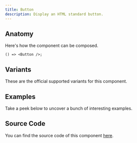 ```yaml
---
title: Button
description: Display an HTML standard button.
---
```


<Preview example="button-default" />

## Anatomy

Here's how the component can be composed.

```tsx
() => <Button />;
```

## Variants

These are the official supported variants for this component.

<Preview example="button-default" vn="Primary" />

<Preview example="button-secondary" vn="Secondary" />

<Preview example="button-sizes" vn="Size" />

## Examples

Take a peek below to uncover a bunch of interesting examples.

<Preview example="button-custom" />

## Source Code

You can find the source code of this component
[here](https://github.com/askides/ui/blob/main/src/_comp/ui/Button.tsx).

